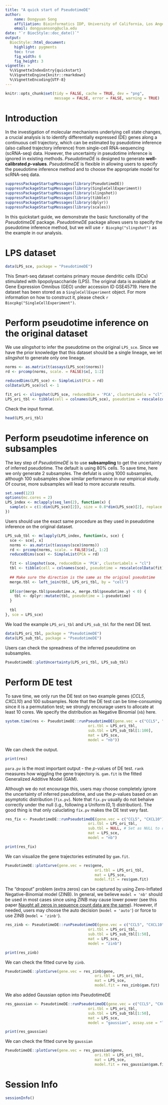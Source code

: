 ```yaml
---
title: "A quick start of PseudotimeDE"
author:   
    name: Dongyuan Song
    affiliation: Bioinformatics IDP, University of California, Los Angeles
    email: dongyuansong@ucla.edu
date: "`r BiocStyle::doc_date()`"
output:
  BiocStyle::html_document:
    highlight: pygments
    toc: true
    fig_width: 6
    fig_height: 3
vignette: >
  %\VignetteIndexEntry{quickstart}
  %\VignetteEngine{knitr::rmarkdown}
  %\VignetteEncoding{UTF-8}
---
```


```r
knitr::opts_chunk$set(tidy = FALSE, cache = TRUE, dev = "png",
                      message = FALSE, error = FALSE, warning = TRUE)
```

# Introduction

In the investigation of molecular mechanisms underlying cell state changes, a crucial analysis is to identify differentially expressed (DE) genes along a continuous cell trajectory, which can be estimated by pseudotime inference (also callsed trajectory inference) from single-cell RNA-sequencing (scRNA-seq) data. However, the uncertainty in pseudotime inference is ignored in existing methods. *PseudotimeDE* is designed to generate **well-calibrated $p$-values**. *PseudotimeDE* is flexible in allowing users to specify the pseudotime inference method and to choose the appropriate model for scRNA-seq data.

```r
suppressPackageStartupMessages(library(PseudotimeDE))
suppressPackageStartupMessages(library(SingleCellExperiment))
suppressPackageStartupMessages(library(slingshot))
suppressPackageStartupMessages(library(tibble))
suppressPackageStartupMessages(library(dplyr))
suppressPackageStartupMessages(library(scales))
```

In this quickstart guide, we demonstrate the basic functionality of the *PseudotimeDE* package. *PseudotimeDE* package allows users to specify the pseudotime inference method, but we will use `r Biocpkg("slingshot")` as the example in our analysis.

# LPS dataset

```r
data(LPS_sce, package = "PseudotimeDE")
```

This Smart-seq dataset contains primary mouse dendritic cells (DCs) stimulated with lipopolysaccharide (LPS). The original data is available at Gene Expression Omnibus (GEO) under accession ID GSE45719. Here the dataset has been stored as a `SingleCellExperiment` object. For more information on how to construct it, please check `r Biocpkg("SingleCellExperiment")`.

# Perform pseudotime inference on the original dataset

We use *slingshot* to infer the pseudotime on the original `LPS_sce`. Since we have the prior knowledge that this dataset should be a single lineage, we let *slingshot* to generate only one lineage.

```r
norms <- as.matrix(t(assays(LPS_sce)$norms))
rd <- prcomp(norms, scale. = FALSE)$x[, 1:2]

reducedDims(LPS_sce) <- SimpleList(PCA = rd)
colData(LPS_sce)$cl <- 1

fit_ori <- slingshot(LPS_sce, reducedDim = 'PCA', clusterLabels = "cl")
LPS_ori_tbl <- tibble(cell = colnames(LPS_sce), pseudotime = rescale(colData(fit_ori)$slingPseudotime_1))
```
Check the input format.
```r
head(LPS_ori_tbl)
```


# Perform pseudotime inference on subsamples

The key step of *PseudotimeDE* is to use **subsampling** to get the uncertainty of inferred pseudotime. The default is using 80% cells. To save time, here we only generate 2 subsamples. The defulat is using 1000 subsamples, although 100 subsamples show similar performance in our empirical study. Of course, more subsamples will lead to more accurate results.

```r
set.seed(123)
options(mc.cores = 2)
LPS_index <- mclapply(seq_len(2), function(x) {
  sample(x = c(1:dim(LPS_sce)[2]), size = 0.8*dim(LPS_sce)[2], replace = FALSE)
})
```

Users should use the exact same procedure as they used in pseudotime inference on the original dataset. 

```r
LPS_sub_tbl <- mclapply(LPS_index, function(x, sce) {
  sce <- sce[, x]
  norms <- as.matrix(t(assays(sce)$norms))
  rd <- prcomp(norms, scale. = FALSE)$x[, 1:2]
  reducedDims(sce) <- SimpleList(PCA = rd)

  fit <- slingshot(sce, reducedDim = 'PCA', clusterLabels = "cl")
  tbl <- tibble(cell = colnames(sce), pseudotime = rescale(colData(fit)$slingPseudotime_1))
  
  ## Make sure the direction is the same as the original pseudotime
  merge.tbl <- left_join(tbl, LPS_ori_tbl, by = "cell")
  
  if(cor(merge.tbl$pseudotime.x, merge.tbl$pseudotime.y) < 0) {
    tbl <- dplyr::mutate(tbl, pseudotime = 1-pseudotime)
  }
  
  tbl
}, sce = LPS_sce)
```

We load the example `LPS_ori_tbl` and `LPS_sub_tbl` for the next DE test.
```r
data(LPS_ori_tbl, package = "PseudotimeDE")
data(LPS_sub_tbl, package = "PseudotimeDE")
```

Users can check the spreadness of the inferred pseudotime on subsamples.
```r
PseudotimeDE::plotUncertainty(LPS_ori_tbl, LPS_sub_tbl)
```

# Perform DE test

To save time, we only run the DE test on two example genes (*CCL5*, *CXCL10*) and 100 subsamples. Note that the DE test can be time-consuming since it is a permutation test; we strongly encourage users to allocate at least 10 cores. We specify the distribution as Negative Binomial (`nb`) here.

```r
system.time(res <- PseudotimeDE::runPseudotimeDE(gene.vec = c("CCL5", "CXCL10"),
                                     ori.tbl = LPS_ori_tbl,
                                     sub.tbl = LPS_sub_tbl[1:100],
                                     mat = LPS_sce,
                                     model = "nb"))
```

We can check the output.

```r
print(res)
```

`para.pv` is the most important output - the $p$-values of DE test. `rank` measures how wiggling the gene trajectory is. `gam.fit` is the fitted Generalized Additive Model (GAM).

Although we do not encourage this, users may choose completely ignore the uncertainty of inferred pseudotime, and use the $p$-values based on an asymptotic distribution (`fix.pv`). Note that `fix.pv` usually do not behaive correctly under the null (i.g., following a $\operatorname{Uniform}(0, 1)$ distribution). The good thing is that only caluclating `fix.pv` makes the DE test very fast.

```r
res_fix <- PseudotimeDE::runPseudotimeDE(gene.vec = c("CCL5", "CXCL10"),
                                     ori.tbl = LPS_ori_tbl,
                                     sub.tbl = NULL, # Set as NULL to only get fix.pv
                                     mat = LPS_sce,
                                     model = "nb")

print(res_fix)
```

We can visualize the gene trajectories estimated by `gam.fit`.

```r
PseudotimeDE::plotCurve(gene.vec = res$gene,
                                        ori.tbl = LPS_ori_tbl,
                                        mat = LPS_sce,
                                        model.fit = res$gam.fit)
```

The "dropout" problem (extra zeros) can be captured by using Zero-Inflated Negative-Binomial model (ZINB). In general, we believe `model = 'nb'` should be used in most cases since using ZINB may cause lower power (see this paper [Naught all zeros in sequence count data are the same](https://www.sciencedirect.com/science/article/pii/S2001037020303986?via%3Dihub)). However, if needed, users may choose the auto decision (`model = 'auto'`) or force to use ZINB (`model = 'zinb'`).

```r
res_zinb <- PseudotimeDE::runPseudotimeDE(gene.vec = c("CCL5", "CXCL10"),
                                     ori.tbl = LPS_ori_tbl,
                                     sub.tbl = LPS_sub_tbl[1:50],
                                     mat = LPS_sce,
                                     model = "zinb")

print(res_zinb)
```

We can check the fitted curve by `zinb`.
```r
PseudotimeDE::plotCurve(gene.vec = res_zinb$gene,
                                        ori.tbl = LPS_ori_tbl,
                                        mat = LPS_sce,
                                        model.fit = res_zinb$gam.fit)
```

We also added Gaussian option into PseudotimeDE

```r
res_gaussian <- PseudotimeDE::runPseudotimeDE(gene.vec = c("CCL5", "CXCL10"),
                                     ori.tbl = LPS_ori_tbl,
                                     sub.tbl = LPS_sub_tbl[1:50],
                                     mat = LPS_sce,
                                     model = "gaussian", assay.use = "logcounts")

print(res_gaussian)
```

We can check the fitted curve by `gaussian`

```r
PseudotimeDE::plotCurve(gene.vec = res_gaussian$gene,
                                        ori.tbl = LPS_ori_tbl,
                                        mat = LPS_sce,
                                        model.fit = res_gaussian$gam.fit, assay.use = "logcounts")
```


# Session Info

```r
sessionInfo()
```
